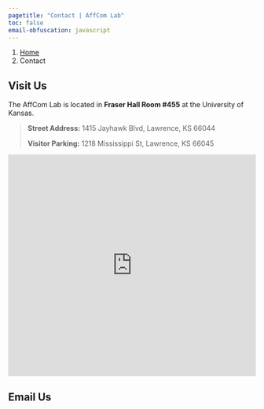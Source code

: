 ```yaml
---
pagetitle: "Contact | AffCom Lab"
toc: false
email-obfuscation: javascript
---
```


```{=html}
<nav aria-label="breadcrumb">
  <ol class="breadcrumb">
    <li class="breadcrumb-item"><a href="index.html">Home</a></li>
    <li class="breadcrumb-item active" aria-current="page">Contact</li>
  </ol>
</nav>
```

## Visit Us

The AffCom Lab is located in **Fraser Hall Room #455** at the University of Kansas.

> **Street Address:** 1415 Jayhawk Blvd, Lawrence, KS 66044
>
> **Visitor Parking:** 1218 Mississippi St, Lawrence, KS 66045

```{=html}
<iframe src="https://www.google.com/maps/embed?pb=!1m18!1m12!1m3!1d3102.5478774799594!2d-95.24574508375895!3d38.95715607956168!2m3!1f0!2f0!3f0!3m2!1i1024!2i768!4f13.1!3m3!1m2!1s0x87bf6f4b95fc69bd%3A0xae3cf5ffd7e06ef!2sFraser%20Hall%2C%20Lawrence%2C%20KS%2066044!5e0!3m2!1sen!2sus!4v1661872494183!5m2!1sen!2sus" width="100%" height="450" style="border:0;" allowfullscreen="" loading="lazy" referrerpolicy="no-referrer-when-downgrade"></iframe>
```

## Email Us

```{=html}
<script src="https://cdn.form.io/formiojs/formio.embed.js?src=https://ejlffjjksoybevj.form.io/affcomlabcontactform&libs=true"></script>
```

